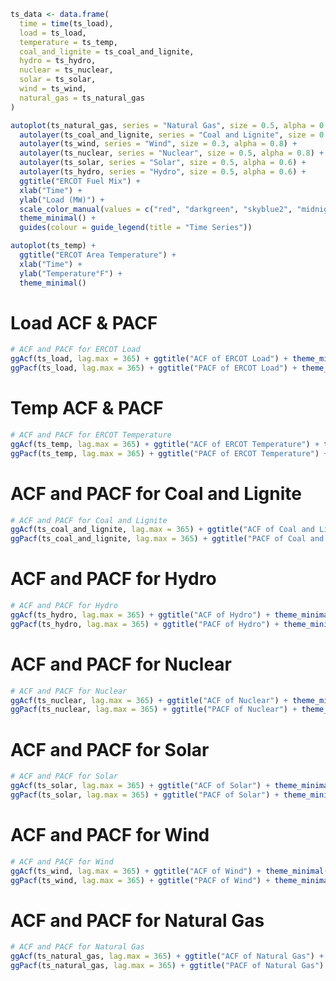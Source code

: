 
```r
ts_data <- data.frame(
  time = time(ts_load),
  load = ts_load,
  temperature = ts_temp,
  coal_and_lignite = ts_coal_and_lignite,
  hydro = ts_hydro,
  nuclear = ts_nuclear,
  solar = ts_solar,
  wind = ts_wind,
  natural_gas = ts_natural_gas
)

autoplot(ts_natural_gas, series = "Natural Gas", size = 0.5, alpha = 0.6) +
  autolayer(ts_coal_and_lignite, series = "Coal and Lignite", size = 0.5, alpha = 0.8) +
  autolayer(ts_wind, series = "Wind", size = 0.3, alpha = 0.8) +
  autolayer(ts_nuclear, series = "Nuclear", size = 0.5, alpha = 0.8) +
  autolayer(ts_solar, series = "Solar", size = 0.5, alpha = 0.6) +
  autolayer(ts_hydro, series = "Hydro", size = 0.5, alpha = 0.6) +
  ggtitle("ERCOT Fuel Mix") +
  xlab("Time") +
  ylab("Load (MW)") +
  scale_color_manual(values = c("red", "darkgreen", "skyblue2", "midnightblue", "orange", "pink")) + 
  theme_minimal() +
  guides(colour = guide_legend(title = "Time Series"))
```

```r
autoplot(ts_temp) +
  ggtitle("ERCOT Area Temperature") +
  xlab("Time") +
  ylab("Temperature°F") +
  theme_minimal()
```

# Load ACF & PACF

```r
# ACF and PACF for ERCOT Load
ggAcf(ts_load, lag.max = 365) + ggtitle("ACF of ERCOT Load") + theme_minimal()
ggPacf(ts_load, lag.max = 365) + ggtitle("PACF of ERCOT Load") + theme_minimal()
```

# Temp ACF & PACF

```r
# ACF and PACF for ERCOT Temperature
ggAcf(ts_temp, lag.max = 365) + ggtitle("ACF of ERCOT Temperature") + theme_minimal()
ggPacf(ts_temp, lag.max = 365) + ggtitle("PACF of ERCOT Temperature") + theme_minimal()
```

# ACF and PACF for Coal and Lignite

```r
# ACF and PACF for Coal and Lignite
ggAcf(ts_coal_and_lignite, lag.max = 365) + ggtitle("ACF of Coal and Lignite") + theme_minimal()
ggPacf(ts_coal_and_lignite, lag.max = 365) + ggtitle("PACF of Coal and Lignite") + theme_minimal()

```


# ACF and PACF for Hydro

```r
# ACF and PACF for Hydro
ggAcf(ts_hydro, lag.max = 365) + ggtitle("ACF of Hydro") + theme_minimal()
ggPacf(ts_hydro, lag.max = 365) + ggtitle("PACF of Hydro") + theme_minimal()
```

# ACF and PACF for Nuclear

```r
# ACF and PACF for Nuclear
ggAcf(ts_nuclear, lag.max = 365) + ggtitle("ACF of Nuclear") + theme_minimal()
ggPacf(ts_nuclear, lag.max = 365) + ggtitle("PACF of Nuclear") + theme_minimal()
```

# ACF and PACF for Solar

```r
# ACF and PACF for Solar
ggAcf(ts_solar, lag.max = 365) + ggtitle("ACF of Solar") + theme_minimal()
ggPacf(ts_solar, lag.max = 365) + ggtitle("PACF of Solar") + theme_minimal()
```

# ACF and PACF for Wind

```r
# ACF and PACF for Wind
ggAcf(ts_wind, lag.max = 365) + ggtitle("ACF of Wind") + theme_minimal()
ggPacf(ts_wind, lag.max = 365) + ggtitle("PACF of Wind") + theme_minimal()
```

# ACF and PACF for Natural Gas

```r
# ACF and PACF for Natural Gas
ggAcf(ts_natural_gas, lag.max = 365) + ggtitle("ACF of Natural Gas") + theme_minimal()
ggPacf(ts_natural_gas, lag.max = 365) + ggtitle("PACF of Natural Gas") + theme_minimal()
```




































